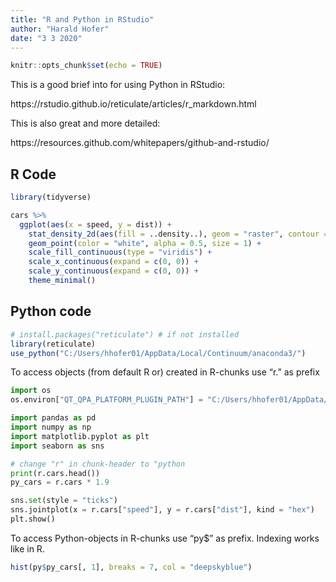```yaml
---
title: "R and Python in RStudio"
author: "Harald Hofer"
date: "3 3 2020"
---
```


```r
knitr::opts_chunk$set(echo = TRUE)
```



This is a good brief into for using Python in RStudio:

https://rstudio.github.io/reticulate/articles/r_markdown.html


This is also great and more detailed:

https://resources.github.com/whitepapers/github-and-rstudio/



## R Code

```r
library(tidyverse)
```

```r
cars %>%
  ggplot(aes(x = speed, y = dist)) +
    stat_density_2d(aes(fill = ..density..), geom = "raster", contour = FALSE, interpolate = TRUE) +
    geom_point(color = "white", alpha = 0.5, size = 1) +
    scale_fill_continuous(type = "viridis") +
    scale_x_continuous(expand = c(0, 0)) +
    scale_y_continuous(expand = c(0, 0)) +
    theme_minimal()
```



## Python code
```r
# install.packages("reticulate") # if not installed
library(reticulate)
use_python("C:/Users/hhofer01/AppData/Local/Continuum/anaconda3/")
```


To access objects (from default R or) created in R-chunks use "r." as prefix

```python
import os
os.environ["QT_QPA_PLATFORM_PLUGIN_PATH"] = "C:/Users/hhofer01/AppData/Local/Continuum/anaconda3/Library/plugins/platforms" # Add this so all libraries needed for knitting get found during knitting

import pandas as pd
import numpy as np
import matplotlib.pyplot as plt
import seaborn as sns
```

```python
# change "r" in chunk-header to "python
print(r.cars.head())
py_cars = r.cars * 1.9
```

```python
sns.set(style = "ticks")
sns.jointplot(x = r.cars["speed"], y = r.cars["dist"], kind = "hex")
plt.show()
```



To access Python-objects in R-chunks use "py$" as prefix. Indexing works like in R.

```r
hist(py$py_cars[, 1], breaks = 7, col = "deepskyblue")
```

